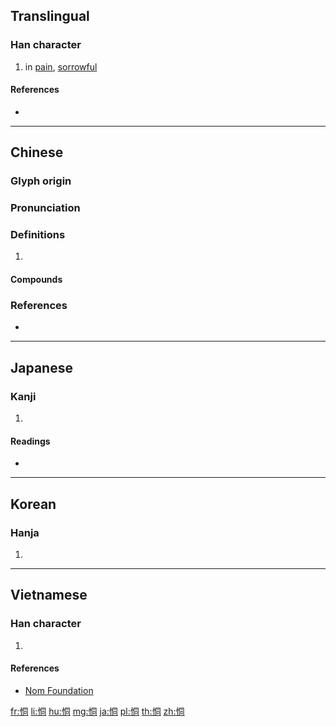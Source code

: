 {{character info/new}}
==Translingual==

===Han character===
{{Han char|rn=61|rad=心|as=06|sn=9|four=97020|canj=PBMR|ids=⿰忄同}}

# in [[pain]], [[sorrowful]]

====References====
* {{Han ref|kx=0385.130|dkj=10594|dj=0717.030|hdz=42295.080|uh=606B|ud=24683|bh=ABF0|bd=44016}}

----

==Chinese==
{{zh-forms}}

===Glyph origin===
{{Han etym}}

===Pronunciation===
{{zh-pron
|m=dòng
|c=dung6,tung1
|mc=y
|oc=y
|cat=
}}

===Definitions===
{{zh-hanzi}}

# {{rfdef|zh}}

====Compounds====
{{zh-der|哀恫|恫喝|恫嚇|恫疑虛喝|恫疑虛猲|恫瘝|恫瘝在抱|恫瘝在身|憁恫|虛聲恫嚇}}

===References===
* {{R:yue:Hanzi}}

----

==Japanese==

===Kanji===
{{ja-kanji|grade=|rs=心06}}

# {{defn|lang=ja|sort=心06}}

====Readings====
* {{ja-readings|goon=[[ず]] (zu), [[ずう]] (zū), [[つう]] (tsū)|kanon=[[とう]] (tō)|kanyoon=[[どう]] (dō)|kun=[[いたむ]] (itamu)}}

----

==Korean==

===Hanja===
{{ko-hanja|hangeul=통|eumhun=|rv=tong|mr=t'ong|y=thong}}

# {{defn|lang=ko|sort=心06}}

----

==Vietnamese==

===Han character===
{{vi-hantu|[[động]], [[thông]]|rs=心06}}

# {{defn|lang=vi|sort=心06}}

====References====
* [http://nomfoundation.org/common/nom_details.php?codepoint=606b Nom Foundation]

[[fr:恫]]
[[li:恫]]
[[hu:恫]]
[[mg:恫]]
[[ja:恫]]
[[pl:恫]]
[[th:恫]]
[[zh:恫]]